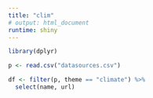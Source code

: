 ```yaml
---
title: "clim"
# output: html_document
runtime: shiny
---
```


```r
library(dplyr)

p <- read.csv("datasources.csv")

df <- filter(p, theme == "climate") %>%
  select(name, url)

```

